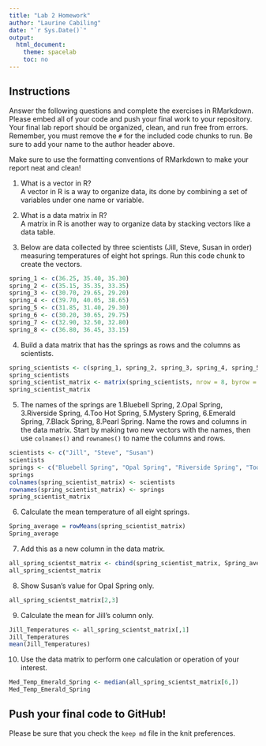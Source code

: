 ```yaml
---
title: "Lab 2 Homework"
author: "Laurine Cabiling"
date: "`r Sys.Date()`"
output:
  html_document:
    theme: spacelab
    toc: no
---
```


## Instructions
Answer the following questions and complete the exercises in RMarkdown. Please embed all of your code and push your final work to your repository. Your final lab report should be organized, clean, and run free from errors. Remember, you must remove the `#` for the included code chunks to run. Be sure to add your name to the author header above.  

Make sure to use the formatting conventions of RMarkdown to make your report neat and clean!  

1. What is a vector in R?  
A vector in R is a way to organize data, its done by combining a set of variables under one name or variable. 

2. What is a data matrix in R?  
A matrix in R is another way to organize data by stacking vectors like a data table. 

3. Below are data collected by three scientists (Jill, Steve, Susan in order) measuring temperatures of eight hot springs. Run this code chunk to create the vectors.  
```r
spring_1 <- c(36.25, 35.40, 35.30)
spring_2 <- c(35.15, 35.35, 33.35)
spring_3 <- c(30.70, 29.65, 29.20)
spring_4 <- c(39.70, 40.05, 38.65)
spring_5 <- c(31.85, 31.40, 29.30)
spring_6 <- c(30.20, 30.65, 29.75)
spring_7 <- c(32.90, 32.50, 32.80)
spring_8 <- c(36.80, 36.45, 33.15)
```

4. Build a data matrix that has the springs as rows and the columns as scientists.  
```r
spring_scientists <- c(spring_1, spring_2, spring_3, spring_4, spring_5, spring_6, spring_7, spring_8)
spring_scientists
spring_scientist_matrix <- matrix(spring_scientists, nrow = 8, byrow = T)
spring_scientist_matrix
```

5. The names of the springs are 1.Bluebell Spring, 2.Opal Spring, 3.Riverside Spring, 4.Too Hot Spring, 5.Mystery Spring, 6.Emerald Spring, 7.Black Spring, 8.Pearl Spring. Name the rows and columns in the data matrix. Start by making two new vectors with the names, then use `colnames()` and `rownames()` to name the columns and rows.
```r
scientists <- c("Jill", "Steve", "Susan")
scientists
springs <- c("Bluebell Spring", "Opal Spring", "Riverside Spring", "Too Hot Spring", "Mystery Spring", "Emerald Spring", "Black Spring", "Pearl Spring")
springs
colnames(spring_scientist_matrix) <- scientists
rownames(spring_scientist_matrix) <- springs
spring_scientist_matrix
```

6. Calculate the mean temperature of all eight springs.
```r
Spring_average = rowMeans(spring_scientist_matrix)
Spring_average
```

7. Add this as a new column in the data matrix.  
```r
all_spring_scientst_matrix <- cbind(spring_scientist_matrix, Spring_average)
all_spring_scientst_matrix
```

8. Show Susan's value for Opal Spring only.
```r
all_spring_scientst_matrix[2,3]
```

9. Calculate the mean for Jill's column only.  
```r
Jill_Temperatures <- all_spring_scientst_matrix[,1]
Jill_Temperatures
mean(Jill_Temperatures)
```

10. Use the data matrix to perform one calculation or operation of your interest.
```r
Med_Temp_Emerald_Spring <- median(all_spring_scientst_matrix[6,])
Med_Temp_Emerald_Spring
```


## Push your final code to GitHub!
Please be sure that you check the `keep md` file in the knit preferences.  